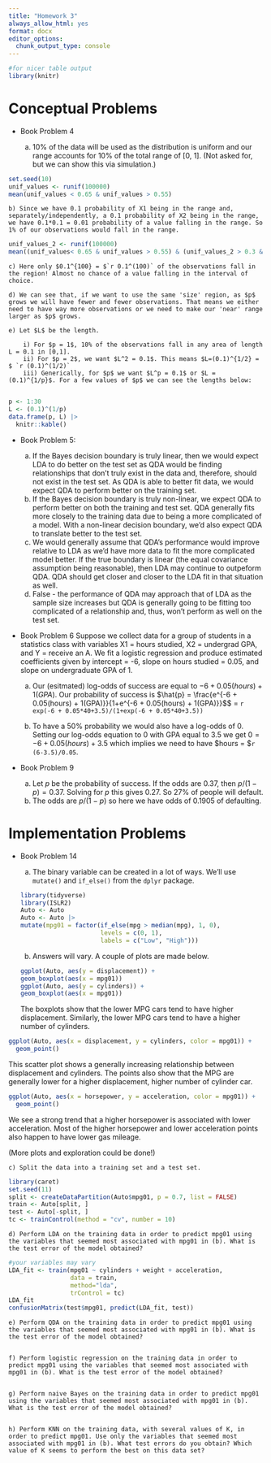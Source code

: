 ```yaml
---
title: "Homework 3"
always_allow_html: yes
format: docx
editor_options: 
  chunk_output_type: console
---
```


```r
#for nicer table output
library(knitr)
```

# Conceptual Problems

- Book Problem 4

    a) 10% of the data will be used as the distribution is uniform and our range accounts for 10% of the total range of [0, 1]. (Not asked for, but we can show this via simulation.)
    
```r
set.seed(10)
unif_values <- runif(100000)
mean(unif_values < 0.65 & unif_values > 0.55)
```
    
    b) Since we have 0.1 probability of X1 being in the range and, separately/independently, a 0.1 probability of X2 being in the range, we have 0.1*0.1 = 0.01 probability of a value falling in the range. So 1% of our observations would fall in the range.
    
```r
unif_values_2 <- runif(100000)
mean((unif_values< 0.65 & unif_values > 0.55) & (unif_values_2 > 0.3 & unif_values_2 < 0.4))
```
    
    c) Here only $0.1^{100} = $`r 0.1^(100)` of the observations fall in the region! Almost no chance of a value falling in the interval of choice.
    
    d) We can see that, if we want to use the same 'size' region, as $p$ grows we will have fewer and fewer observations. That means we either need to have way more observations or we need to make our 'near' range larger as $p$ grows.
    
    e) Let $L$ be the length. 
    
        i) For $p = 1$, 10% of the observations fall in any area of length L = 0.1 in [0,1]. 
        ii) For $p = 2$, we want $L^2 = 0.1$. This means $L=(0.1)^{1/2} = $ `r (0.1)^(1/2)`
        iii) Generically, for $p$ we want $L^p = 0.1$ or $L = (0.1)^{1/p}$. For a few values of $p$ we can see the lengths below:
        
```r
p <- 1:30
L <- (0.1)^(1/p)
data.frame(p, L) |>
  knitr::kable()
```

- Book Problem 5:

    a) If the Bayes decision boundary is truly linear, then we would expect LDA to do better on the test set as QDA would be finding relationships that don't truly exist in the data and, therefore, should not exist in the test set. As QDA is able to better fit data, we would expect QDA to perform better on the training set.
    b) If the Bayes decision boundary is truly non-linear, we expect QDA to perform better on both the training and test set. QDA generally fits more closely to the training data due to being a more complicated of a model. With a non-linear decision boundary, we'd also expect QDA to translate better to the test set.
    c) We would generally assume that QDA's performance would improve relative to LDA as we'd have more data to fit the more complicated model better. If the true boundary is linear (the equal covariance assumption being reasonable), then LDA may continue to outpeform QDA. QDA should get closer and closer to the LDA fit in that situation as well.
    d) False - the performance of QDA may approach that of LDA as the sample size increases but QDA is generally going to be fitting too complicated of a relationship and, thus, won't perform as well on the test set.

- Book Problem 6
Suppose we collect data for a group of students in a statistics class with variables X1 = hours studied, X2 = undergrad GPA, and Y = receive an A. We fit a logistic regression and produce estimated coefficients given by intercept = -6, slope on hours studied = 0.05, and slope on undergraduate GPA of 1.

    a) Our (esitmated) log-odds of success are equal to $-6 + 0.05(hours) + 1(GPA)$. Our probability of success is $\hat{p} = \frac{e^{-6 + 0.05(hours) + 1(GPA)}}{1+e^{-6 + 0.05(hours) + 1(GPA)}}$$ = `r exp(-6 + 0.05*40+3.5)/(1+exp(-6 + 0.05*40+3.5))`
    
    b) To have a 50% probability we would also have a log-odds of 0. Setting our log-odds equation to 0 with GPA equal to 3.5 we get $0 = -6 + 0.05(hours) + 3.5$ which implies we need to have $hours = $`r (6-3.5)/0.05`.

- Book Problem 9

    a) Let $p$ be the probability of success. If the odds are 0.37, then $p/(1-p) = 0.37$. Solving for $p$ this gives 0.27. So 27% of people will default.
    b) The odds are $p/(1-p)$ so here we have odds of 0.1905 of defaulting.
    
# Implementation Problems 

- Book Problem 14

    a) The binary variable can be created in a lot of ways. We'll use `mutate()` and `if_else()` from the `dplyr` package.
```r
library(tidyverse)
library(ISLR2)
Auto <- Auto
Auto <- Auto |>
  mutate(mpg01 = factor(if_else(mpg > median(mpg), 1, 0), 
                        levels = c(0, 1), 
                        labels = c("Low", "High")))
```
    b) Answers will vary. A couple of plots are made below.
```r
ggplot(Auto, aes(y = displacement)) +
  geom_boxplot(aes(x = mpg01))
ggplot(Auto, aes(y = cylinders)) +
  geom_boxplot(aes(x = mpg01))
```
The boxplots show that the lower MPG cars tend to have higher displacement. Similarly, the lower MPG cars tend to have a higher number of cylinders.

```r
ggplot(Auto, aes(x = displacement, y = cylinders, color = mpg01)) +
  geom_point()
```
This scatter plot shows a generally increasing relationship between displacement and cylinders. The points also show that the MPG are generally lower for a higher displacement, higher number of cylinder car.

```r
ggplot(Auto, aes(x = horsepower, y = acceleration, color = mpg01)) +
  geom_point()
```

We see a strong trend that a higher horsepower is associated with lower acceleration. Most of the higher horsepower and lower acceleration points also happen to have lower gas mileage.

(More plots and exploration could be done!)

    c) Split the data into a training set and a test set.
```r
library(caret)
set.seed(11)
split <- createDataPartition(Auto$mpg01, p = 0.7, list = FALSE)
train <- Auto[split, ]
test <- Auto[-split, ]
tc <- trainControl(method = "cv", number = 10)
```
    d) Perform LDA on the training data in order to predict mpg01 using the variables that seemed most associated with mpg01 in (b). What is the test error of the model obtained?
```r
#your variables may vary
LDA_fit <- train(mpg01 ~ cylinders + weight + acceleration,
                 data = train, 
                 method="lda",
                 trControl = tc)
LDA_fit
confusionMatrix(test$mpg01, predict(LDA_fit, test))
```

    e) Perform QDA on the training data in order to predict mpg01 using the variables that seemed most associated with mpg01 in (b). What is the test error of the model obtained?
```r

```

    f) Perform logistic regression on the training data in order to predict mpg01 using the variables that seemed most associated with mpg01 in (b). What is the test error of the model obtained?
```r

```

    g) Perform naive Bayes on the training data in order to predict mpg01 using the variables that seemed most associated with mpg01 in (b). What is the test error of the model obtained?
```r

```

    h) Perform KNN on the training data, with several values of K, in order to predict mpg01. Use only the variables that seemed most associated with mpg01 in (b). What test errors do you obtain? Which value of K seems to perform the best on this data set?

```r

```

